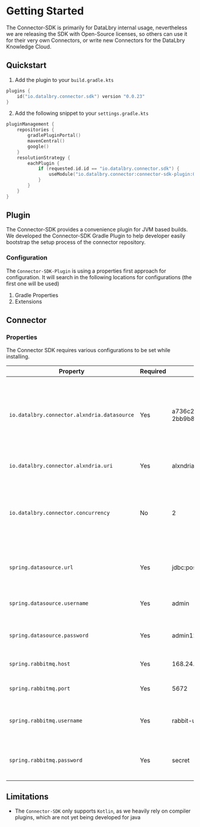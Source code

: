 # Getting Started

The Connector-SDK is primarily for DataLbry internal usage, nevertheless we are releasing the SDK with Open-Source licenses, so others can use it for their very own Connectors, or write new Connectors for the DataLbry Knowledge Cloud.

## Quickstart

1. Add the plugin to your `build.gradle.kts`

```kotlin
plugins {
    id("io.datalbry.connector.sdk") version "0.0.23"
}
```

2. Add the following snippet to your `settings.gradle.kts`
```kotlin
pluginManagement {
    repositories {
        gradlePluginPortal()
        mavenCentral()
        google()
    }
    resolutionStrategy {
        eachPlugin {
            if (requested.id.id == "io.datalbry.connector.sdk") {
                useModule("io.datalbry.connector:connector-sdk-plugin:0.0.23")
            }
        }
    }
}
```

## Plugin
The Connector-SDK provides a convenience plugin for JVM based builds. 
We developed the Connector-SDK Gradle Plugin to help developer easily bootstrap the setup process of the connector repository.

### Configuration

The `Connector-SDK-Plugin` is using a properties first approach for configuration.
It will search in the following locations for configurations (the first one will be used)

1. Gradle Properties
2. Extensions

## Connector

### Properties
The Connector SDK requires various configurations to be set while installing.

| Property | Required | Example| Default | Description |
| --- | --- | --- | --- | --- |
| `io.datalbry.connector.alxndria.datasource` | Yes | a736c224-aa4d-457b-ae7f-2bb9b890d17d | - | The Alxndria datasource to use for synchronization. There must always be a 1:1 relationship between Connector and Datasource. |
| `io.datalbry.connector.alxndria.uri` | Yes | alxndria.datalbry.io | - | The URI to the Alxndria instance. |
| `io.datalbry.connector.concurrency` | No | 2 | 1 | The Concurrency level of the Connector. 2 will result into having two parallel worker per connector instance. |
| `spring.datasource.url` | Yes | jdbc:postgresql://host:port/database | - | The Postgres database to store the traversal information in |
| `spring.datasource.username` | Yes | admin | - | The user to authenticate to the database with |
| `spring.datasource.password` | Yes | admin123 | - | The password to authenticate to the database with |
| `spring.rabbitmq.host` | Yes | 168.24.24.0 | - | The host of the RabbitMQ broker |
| `spring.rabbitmq.port` | Yes | 5672 | - | The port of the RabbitMQ broker |
| `spring.rabbitmq.username` | Yes | rabbit-user | - | The user to authenticate with to the RabbitMQ broker with |
| `spring.rabbitmq.password` | Yes | secret | - | The password to authenticate with to the RabbitMQ broker with |

## Limitations

* The `Connector-SDK` only supports `Kotlin`, as we heavily rely on compiler plugins, which are not yet being developed for java
